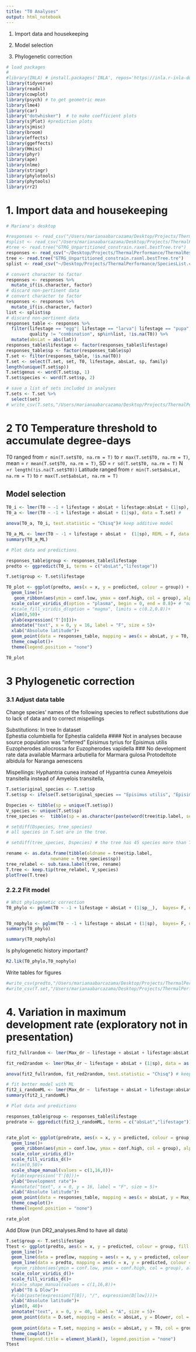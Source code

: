 ```yaml
---
title: "T0 Analyses"
output: html_notebook
---
```


1. Import data and housekeeping

2.  Model selection
3.  Phylogenetic correction


```r
# load packages
# 
#library(INLA) # install.packages('INLA', repos='https://inla.r-inla-download.org/R/stable')
library(tidyverse)
library(readxl)
library(cowplot)
library(psych) # to get geometric mean
library(lme4)
library(car)
library("dotwhisker")  # to make coefficient plots
library(sjPlot) #prediction plots
library(sjmisc)
library(broom)
library(effects)
library(ggeffects)
library(Hmisc)
library(phyr)
library(ape)
library(nlme)
library(stringr)
library(phylotools)
library(phytools)
library(rr2)
```


# 1. Import data and housekeeping
```r
# Mariana's desktop

#responses <- read_csv("/Users/marianaabarcazama/Desktop/Projects/ThermalPerformance/ThermalResponsesTable.csv")
#splist <- read_csv("/Users/marianaabarcazama/Desktop/Projects/ThermalPerformance/SpeciesList.csv")
#tree <- read.tree("GTRG_Unpartitioned_constrain.raxml.bestTree.tre")
responses <- read_csv("~/Desktop/Projects/ThermalPerformance/ThermalResponsesTable.csv")
tree <- read.tree("GTRG_Unpartitioned_constrain.raxml.bestTree.tre")
splist <- read_csv("~/Desktop/Projects/ThermalPerformance/SpeciesList.csv")
```


```r
# convert character to factor
responses <- responses %>%
  mutate_if(is.character, factor)
# discard non-pertinent data
# convert character to factor
responses <- responses %>%
  mutate_if(is.character, factor)
list <- splist$sp
# discard non-pertinent data
responses_table <- responses %>% 
  filter(lifestage == "egg"| lifestage == "larva"| lifestage == "pupa",   #quality!= "inferred", 
         quality != "combination", sp%in%list, !is.na(T0)) %>% 
  mutate(absLat = abs(lat))
responses_table$lifestage <- factor(responses_table$lifestage)
responses_table$sp <- factor(responses_table$sp)
T.set <- filter(responses_table, !is.na(T0))
T.set <- select(T.set, set, T0, lifestage, absLat, sp, family)
length(unique(T.set$sp))
T.set$genus <- word(T.set$sp, 1)
T.set$species <- word(T.set$sp, 2)

# save a list of sets included in analyses
T.sets <- T.set %>% 
  select(set)
# write_csv(T.sets,"/Users/marianaabarcazama/Desktop/Projects/ThermalPerformance/sets_Tnot.csv")
```

# 2 T0 Temperature threshold to accumulate degree-days
T0 ranged from `r min(T.set$T0, na.rm = T)` to `r max(T.set$T0, na.rm = T)`, mean =  `r mean(T.set$T0, na.rm = T)`, SD = `r sd(T.set$T0, na.rm = T)` N =`r length(!is.na(T.set$T0))`
Latitude ranged from `r min(T.set$absLat, na.rm = T)` to `r max(T.set$absLat, na.rm = T)`

## Model selection

```r

T0_i <- lmer(T0 ~ -1 + lifestage + absLat + lifestage:absLat + (1|sp), data = T.set) #
T0_a <- lmer(T0 ~ -1 + lifestage + absLat + (1|sp), data = T.set) #

anova(T0_a, T0_i, test.statistic = "Chisq")# keep additive model

```

```r
T0_a_ML <- lmer(T0 ~ -1 + lifestage + absLat +  (1|sp), REML = F, data = T.set)
summary(T0_a_ML)
```
 
 
```r
# Plot data and predictions

responses_table$group <- responses_table$lifestage
predto <- ggpredict(T0_i, terms = c("absLat","lifestage"))

T.set$group <- T.set$lifestage

T0_plot <- ggplot(predto, aes(x = x, y = predicted, colour = group)) +
  geom_line()+
   geom_ribbon(aes(ymin = conf.low, ymax = conf.high, col = group), alpha = 0.1)+
  scale_color_viridis_d(option = "plasma", begin = 0, end = 0.8)+ # "magma", "inferno", "plasma"
  #scale_fill_viridis_d(option = "magma", limits = c(0.2,0.8))+
  xlim(0,50)+
  ylab(expression('T'[0]))+
  annotate("text", x = 0, y = 16, label = "F", size = 5)+
  xlab("Absolute latitude")+
  geom_point(data = responses_table, mapping = aes(x = absLat, y = T0, col =group ), alpha = 0.6, shape = 6)+
  theme_cowplot()+
  theme(legend.position = "none")

T0_plot
```
 

# 3 Phylogenetic correction
### 3.1 Adjust data table 
Change species' names of the following species to reflect substitutions due to lack of data and to correct mispellings

Substitutions:
 In tree                  In dataset    
Ephestia columbiella for     Ephestia calidella #### Not in analyses because source population was "inferred"
Episimus tyrius for          Episimus utilis 
Euzopherodes allocrossa for Euzopherodes vapidella ### No development rate data available
Marmara arbutiella for      Marmara gulosa
Protodeltote albidula for   Naranga aenescens

Mispellings: 
Hyphantria cunea instead of   Hypantria cunea
Ameyelois transitella instead of Amyelois transitella,
```r
T.set$original_species <- T.set$sp
T.set$sp <- ifelse(T.set$original_species == "Episimus utilis", "Episimus tyrius", ifelse(T.set$original_species == "Marmara gulosa", "Marmara arbutiella", ifelse(T.set$original_species == "Naranga aenescens", "Protodeltote albidula", ifelse(T.set$original_species == "Hypantria cunea", "Hyphantria cunea",  ifelse(T.set$original_species == "Ameyelois transitella", "Amyelois transitella", ifelse(T.set$original_species == "Utethesia ornatrix", "Utetheisa ornatrix", ifelse(T.set$original_species == "Ephestia calidella", "Ephestia columbiella",ifelse(T.set$original_species == "Euzopherodes vapidella", "Euzopherodes allocrossa",as.character(T.set$original_species)))))))))

Dspecies <- tibble(sp = unique(T.set$sp))
V_species <- unique(T.set$sp)
tree_species <-  tibble(sp = as.character(paste(word(tree$tip.label, sep = "_", 4), word(tree$tip.label, sep = "_", 5))))

# setdiff(Dspecies, tree_species)
# all species in T.set are in the tree. 

# setdiff(tree_species, Dspecies) # the tree has 45 species more than T.set

```


```r
rename <- as.data.frame(tibble(oldname = tree$tip.label, 
                 newname = tree_species$sp))
tree_relabel <- sub.taxa.label(tree, rename)
T.tree <- keep.tip(tree_relabel, V_species)
plotTree(T.tree)
```



### 2.2.2 Fit model

```r
# Whit phylogenetic correction
T0_phylo <- pglmm(T0 ~ -1 + lifestage + absLat + (1|sp__),  bayes= F, data = T.set, cov_ranef = list(sp = T.tree), REML = F)


T0_nophylo <- pglmm(T0 ~ -1 + lifestage + absLat + (1|sp),  bayes= F, data = T.set, cov_ranef = list(sp = T.tree), REML = F)
summary(T0_phylo)

```
```r
summary(T0_nophylo)
```
Is phylogenetic history important?
```r
R2.lik(T0_phylo,T0_nophylo) 
```

Write tables for figures
```r
#write_csv(predto,"/Users/marianaabarcazama/Desktop/Projects/ThermalPerformance/Output/predto.csv")
#write_csv(T.set,"/Users/marianaabarcazama/Desktop/Projects/ThermalPerformance/Output/Tset.csv")
```



# 4. Variation in maximum development rate (exploratory not in presentation)
```r
fit2_fullrandom <- lmer(Max_dr ~ lifestage + absLat + lifestage:absLat + (1|sp), data = as.data.frame(responses_table)) #

fit_red2random <- lmer(Max_dr ~ lifestage + absLat + (1|sp), data = as.data.frame(responses_table), REML = F)

anova(fit2_fullrandom, fit_red2random, test.statistic = "Chisq") # keep interaction model
```

```r

# fit better model with ML
fit2_i_randomML <- lmer(Max_dr ~  lifestage + absLat + lifestage:absLat + (1|sp), REML = F, data = as.data.frame(responses_table))
summary(fit2_i_randomML)
```

```r
# Plot data and predictions

responses_table$group <- responses_table$lifestage
predrate <- ggpredict(fit2_i_randomML, terms = c("absLat","lifestage"))


rate_plot <- ggplot(predrate, aes(x = x, y = predicted, colour = group, shape = group)) +
  geom_line()+
   geom_ribbon(aes(ymin = conf.low, ymax = conf.high, col = group), alpha = 0.1)+
  scale_color_viridis_d()+
  scale_fill_viridis_d()+
  #xlim(0,50)+
  scale_shape_manual(values = c(1,16,8))+
  #ylab(expression('T'[0]))+
  ylab("Development rate")+
  #annotate("text", x = 0, y = 16, label = "F", size = 5)+
  xlab("Absolute latitude")+
  geom_point(data = responses_table, mapping = aes(x = absLat, y = Max_dr, col =group ), alpha = 0.6)+
  theme_cowplot()+
  theme(legend.position = "none")

rate_plot
```

Add Dlow (run DR2_analyses.Rmd to have all data)
```r
T.set$group <- T.set$lifestage
Ttest <- ggplot(predto, aes(x = x, y = predicted, colour = group, fill = group)) +
  geom_line()+
  geom_line(data = predlow, mapping = aes(x = x, y = predicted, colour = group, fill = group))+
  geom_line(data = predto, mapping = aes(x = x, y = predicted, colour = group, fill = group))+
   #geom_ribbon(aes(ymin = conf.low, ymax = conf.high, col = group), alpha = 0.1)+
  scale_color_viridis_d()+
  scale_fill_viridis_d()+
  #scale_shape_manual(values = c(1,16,8))+
  ylab("T0 & Dlow")+
  #ylab(paste(expression(T[0]), "/", expression(D[low])))+
  xlab("Absolute latitude")+
  ylim(0, 40)+
  annotate("text", x = 0, y = 40, label = "A", size = 5)+
  geom_point(data = D.set, mapping = aes(x = absLat, y = Dlower, col = group), alpha = 0.6, shape =16)+
  
  geom_point(data = T.set, mapping = aes(x = absLat, y = T0, col = group), alpha = 0.6, shape = 8)+
  theme_cowplot()+
  theme(legend.title = element_blank(), legend.position = "none")
Ttest
```


